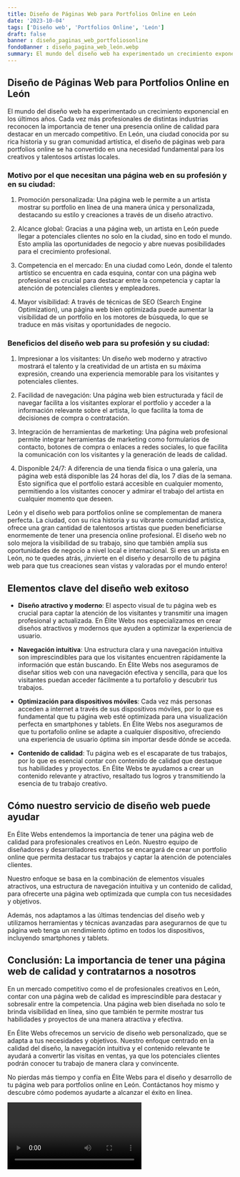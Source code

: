 ```yaml
---
title: Diseño de Páginas Web para Portfolios Online en León
date: '2023-10-04'
tags: ['Diseño web', 'Portfolios Online', 'León']
draft: false
banner : diseño_paginas_web_portfoliosonline
fondoBanner : diseño_pagina_web_león.webp
summary: El mundo del diseño web ha experimentado un crecimiento exponencial en los últimos años. Cada vez más profesionales de distintas industrias reconocen la importancia de tener una presencia online de calidad para destacar en un mercado competitivo. En León, una ciudad conocida por su rica historia y su gran comunidad artística, el diseño de páginas web para portfolios online se ha convertido en una necesidad fundamental para los creativos y talentosos artistas locales.
---
```


## Diseño de Páginas Web para Portfolios Online en León

El mundo del diseño web ha experimentado un crecimiento exponencial en los últimos años. Cada vez más profesionales de distintas industrias reconocen la importancia de tener una presencia online de calidad para destacar en un mercado competitivo. En León, una ciudad conocida por su rica historia y su gran comunidad artística, el diseño de páginas web para portfolios online se ha convertido en una necesidad fundamental para los creativos y talentosos artistas locales.

### Motivo por el que necesitan una página web en su profesión y en su ciudad:

1. Promoción personalizada: Una página web le permite a un artista mostrar su portfolio en línea de una manera única y personalizada, destacando su estilo y creaciones a través de un diseño atractivo.

2. Alcance global: Gracias a una página web, un artista en León puede llegar a potenciales clientes no solo en la ciudad, sino en todo el mundo. Esto amplía las oportunidades de negocio y abre nuevas posibilidades para el crecimiento profesional.

3. Competencia en el mercado: En una ciudad como León, donde el talento artístico se encuentra en cada esquina, contar con una página web profesional es crucial para destacar entre la competencia y captar la atención de potenciales clientes y empleadores.

4. Mayor visibilidad: A través de técnicas de SEO (Search Engine Optimization), una página web bien optimizada puede aumentar la visibilidad de un portfolio en los motores de búsqueda, lo que se traduce en más visitas y oportunidades de negocio.

### Beneficios del diseño web para su profesión y su ciudad:

1. Impresionar a los visitantes: Un diseño web moderno y atractivo mostrará el talento y la creatividad de un artista en su máxima expresión, creando una experiencia memorable para los visitantes y potenciales clientes.

2. Facilidad de navegación: Una página web bien estructurada y fácil de navegar facilita a los visitantes explorar el portfolio y acceder a la información relevante sobre el artista, lo que facilita la toma de decisiones de compra o contratación.

3. Integración de herramientas de marketing: Una página web profesional permite integrar herramientas de marketing como formularios de contacto, botones de compra o enlaces a redes sociales, lo que facilita la comunicación con los visitantes y la generación de leads de calidad.

4. Disponible 24/7: A diferencia de una tienda física o una galería, una página web está disponible las 24 horas del día, los 7 días de la semana. Esto significa que el portfolio estará accesible en cualquier momento, permitiendo a los visitantes conocer y admirar el trabajo del artista en cualquier momento que deseen.

León y el diseño web para portfolios online se complementan de manera perfecta. La ciudad, con su rica historia y su vibrante comunidad artística, ofrece una gran cantidad de talentosos artistas que pueden beneficiarse enormemente de tener una presencia online profesional. El diseño web no solo mejora la visibilidad de su trabajo, sino que también amplía sus oportunidades de negocio a nivel local e internacional. Si eres un artista en León, no te quedes atrás, ¡invierte en el diseño y desarrollo de tu página web para que tus creaciones sean vistas y valoradas por el mundo entero!

<GifSeo />

<Cta />

## Elementos clave del diseño web exitoso

- **Diseño atractivo y moderno**: El aspecto visual de tu página web es crucial para captar la atención de los visitantes y transmitir una imagen profesional y actualizada. En Élite Webs nos especializamos en crear diseños atractivos y modernos que ayuden a optimizar la experiencia de usuario.

- **Navegación intuitiva**: Una estructura clara y una navegación intuitiva son imprescindibles para que los visitantes encuentren rápidamente la información que están buscando. En Élite Webs nos aseguramos de diseñar sitios web con una navegación efectiva y sencilla, para que los visitantes puedan acceder fácilmente a tu portafolio y descubrir tus trabajos.

- **Optimización para dispositivos móviles**: Cada vez más personas acceden a internet a través de sus dispositivos móviles, por lo que es fundamental que tu página web esté optimizada para una visualización perfecta en smartphones y tablets. En Élite Webs nos aseguramos de que tu portafolio online se adapte a cualquier dispositivo, ofreciendo una experiencia de usuario óptima sin importar desde dónde se acceda.

- **Contenido de calidad**: Tu página web es el escaparate de tus trabajos, por lo que es esencial contar con contenido de calidad que destaque tus habilidades y proyectos. En Élite Webs te ayudamos a crear un contenido relevante y atractivo, resaltado tus logros y transmitiendo la esencia de tu trabajo creativo.

## Cómo nuestro servicio de diseño web puede ayudar

En Élite Webs entendemos la importancia de tener una página web de calidad para profesionales creativos en León. Nuestro equipo de diseñadores y desarrolladores expertos se encargará de crear un portfolio online que permita destacar tus trabajos y captar la atención de potenciales clientes.

Nuestro enfoque se basa en la combinación de elementos visuales atractivos, una estructura de navegación intuitiva y un contenido de calidad, para ofrecerte una página web optimizada que cumpla con tus necesidades y objetivos.

Además, nos adaptamos a las últimas tendencias del diseño web y utilizamos herramientas y técnicas avanzadas para asegurarnos de que tu página web tenga un rendimiento óptimo en todos los dispositivos, incluyendo smartphones y tablets.

## Conclusión: La importancia de tener una página web de calidad y contratarnos a nosotros

En un mercado competitivo como el de profesionales creativos en León, contar con una página web de calidad es imprescindible para destacar y sobresalir entre la competencia. Una página web bien diseñada no solo te brinda visibilidad en línea, sino que también te permite mostrar tus habilidades y proyectos de una manera atractiva y efectiva.

En Élite Webs ofrecemos un servicio de diseño web personalizado, que se adapta a tus necesidades y objetivos. Nuestro enfoque centrado en la calidad del diseño, la navegación intuitiva y el contenido relevante te ayudará a convertir las visitas en ventas, ya que los potenciales clientes podrán conocer tu trabajo de manera clara y convincente.

No pierdas más tiempo y confía en Élite Webs para el diseño y desarrollo de tu página web para portfolios online en León. Contáctanos hoy mismo y descubre cómo podemos ayudarte a alcanzar el éxito en línea.

<Video />

<CtaBot job='Portfolios Online' city='León'/>

<Gmaps query='León+españa+maps' />